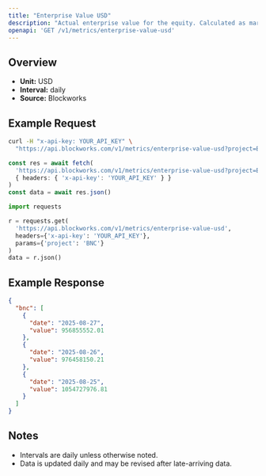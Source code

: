 ```yaml
---
title: "Enterprise Value USD"
description: "Actual enterprise value for the equity. Calculated as market cap - liabilities + assets"
openapi: 'GET /v1/metrics/enterprise-value-usd'
---
```


## Overview

- **Unit:** USD
- **Interval:** daily
- **Source:** Blockworks

## Example Request

<CodeGroup>

```bash cURL
curl -H "x-api-key: YOUR_API_KEY" \
  "https://api.blockworks.com/v1/metrics/enterprise-value-usd?project=BNC"
```

```typescript TypeScript
const res = await fetch(
  'https://api.blockworks.com/v1/metrics/enterprise-value-usd?project=BNC',
  { headers: { 'x-api-key': 'YOUR_API_KEY' } }
)
const data = await res.json()
```

```python Python
import requests

r = requests.get(
  'https://api.blockworks.com/v1/metrics/enterprise-value-usd',
  headers={'x-api-key': 'YOUR_API_KEY'},
  params={'project': 'BNC'}
)
data = r.json()
```

</CodeGroup>

## Example Response

```json
{
  "bnc": [
    {
      "date": "2025-08-27",
      "value": 956855552.01
    },
    {
      "date": "2025-08-26",
      "value": 976458150.21
    },
    {
      "date": "2025-08-25",
      "value": 1054727976.81
    }
  ]
}
```

## Notes
- Intervals are daily unless otherwise noted.
- Data is updated daily and may be revised after late-arriving data.
